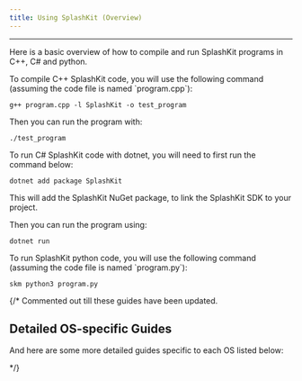```yaml
---
title: Using SplashKit (Overview)
---
```



---

Here is a basic overview of how to compile and run SplashKit programs in C++, C# and python.

<Tabs syncKey="code-language">
<TabItem label="C++">
  To compile C++ SplashKit code, you will use the following command (assuming the code file is named `program.cpp`):

  ```shell
  g++ program.cpp -l SplashKit -o test_program
  ```

  Then you can run the program with:

  ```shell
  ./test_program
  ```

</TabItem>
<TabItem label="C#">
  To run C# SplashKit code with dotnet, you will need to first run the command below:

  ```shell
  dotnet add package SplashKit
  ```

  This will add the SplashKit NuGet package, to link the SplashKit SDK to your project.

  Then you can run the program using:

  ```shell
  dotnet run
  ```

</TabItem>
<TabItem label="Python">
  To run SplashKit python code, you will use the following command (assuming the code file is named `program.py`):

  ```shell
  skm python3 program.py
  ```

</TabItem>
</Tabs>

{/* Commented out till these guides have been updated.

## Detailed OS-specific Guides

And here are some more detailed guides specific to each OS listed below:

<CardGrid>
  <LinkCard
    title="macOS"
    description="Detailed guide on using SplashKit on macOS."
    href="/guides/0-using-splashkit/1-splashkit-on-macos"
  />
  <LinkCard
    title="macOS"
    description="Detailed guide on using SplashKit on Windows (with MSYS2)."
    href="/guides/0-using-splashkit/2-splashkit-with-msys2-on-windows"
  />
  <LinkCard
    title="macOS"
    description="Detailed guide on using SplashKit on Windows (with WSL)."
    href="/guides/0-using-splashkit/3-splashkit-with-wsl-on-windows"
  />
  <LinkCard
    title="Linux"
    description="Detailed guide on using SplashKit on Linux."
    href="/guides/0-using-splashkit/4-splashkit-on-linux"
  />
</CardGrid>

*/}

